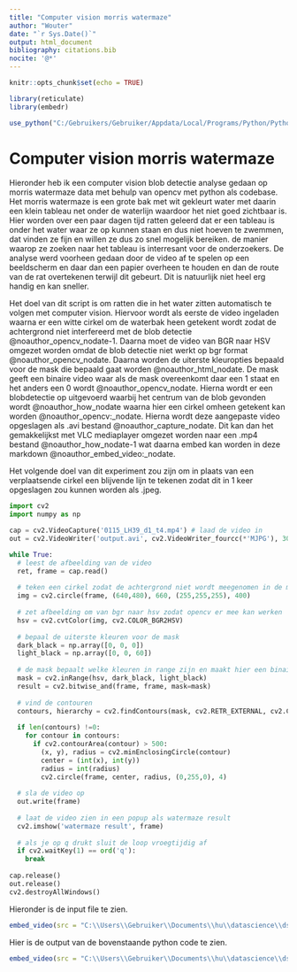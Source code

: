```yaml
---
title: "Computer vision morris watermaze"
author: "Wouter"
date: "`r Sys.Date()`"
output: html_document
bibliography: citations.bib
nocite: '@*'
---
```


```r
knitr::opts_chunk$set(echo = TRUE)

library(reticulate)
library(embedr)

use_python("C:/Gebruikers/Gebruiker/Appdata/Local/Programs/Python/Python310/python.exe", required = TRUE)
```

# Computer vision morris watermaze

Hieronder heb ik een computer vision blob detectie analyse gedaan op morris watermaze data met behulp van opencv met python als codebase. Het morris watermaze is een grote bak met wit gekleurt water met daarin een klein tableau net onder de waterlijn waardoor het niet goed zichtbaar is. Hier worden over een paar dagen tijd ratten geleerd dat er een tableau is onder het water waar ze op kunnen staan en dus niet hoeven te zwemmen, dat vinden ze fijn en willen ze dus zo snel mogelijk bereiken. de manier waarop ze zoeken naar het tableau is interresant voor de onderzoekers. De analyse werd voorheen gedaan door de video af te spelen op een beeldscherm en daar dan een papier overheen te houden en dan de route van de rat overtekenen terwijl dit gebeurt. Dit is natuurlijk niet heel erg handig en kan sneller. 

Het doel van dit script is om ratten die in het water zitten automatisch te volgen met computer vision. Hiervoor wordt als eerste de video ingeladen waarna er een witte cirkel om de waterbak heen getekent wordt zodat de achtergrond niet interfereerd met de blob detectie @noauthor_opencv_nodate-1. Daarna moet de video van BGR naar HSV omgezet worden omdat de blob detectie niet werkt op bgr format @noauthor_opencv_nodate. Daarna worden de uiterste kleuropties bepaald voor de mask die bepaald gaat worden @noauthor_html_nodate. De mask geeft een binaire video waar als de mask overeenkomt daar een 1 staat en het anders een 0 wordt @noauthor_opencv_nodate. Hierna wordt er een blobdetectie op uitgevoerd waarbij het centrum van de blob gevonden wordt @noauthor_how_nodate waarna hier een cirkel omheen getekent kan worden @noauthor_opencv:_nodate. Hierna wordt deze aangepaste video opgeslagen als .avi bestand @noauthor_capture_nodate. Dit kan dan het gemakkelijkst met VLC mediaplayer omgezet worden naar een .mp4 bestand @noauthor_how_nodate-1 wat daarna embed kan worden in deze markdown @noauthor_embed_video:_nodate. 

Het volgende doel van dit experiment zou zijn om in plaats van een verplaatsende cirkel een blijvende lijn te tekenen zodat dit in 1 keer opgeslagen zou kunnen worden als .jpeg. 

```python
import cv2
import numpy as np

cap = cv2.VideoCapture('0115_LH39_d1_t4.mp4') # laad de video in 
out = cv2.VideoWriter('output.avi', cv2.VideoWriter_fourcc(*'MJPG'), 30.0, (int(cap.get(3)), int(cap.get(4))))

while True:
  # leest de afbeelding van de video
  ret, frame = cap.read() 
  
  # teken een cirkel zodat de achtergrond niet wordt meegenomen in de mask
  img = cv2.circle(frame, (640,480), 660, (255,255,255), 400) 
  
  # zet afbeelding om van bgr naar hsv zodat opencv er mee kan werken
  hsv = cv2.cvtColor(img, cv2.COLOR_BGR2HSV) 
  
  # bepaal de uiterste kleuren voor de mask
  dark_black = np.array([0, 0, 0]) 
  light_black = np.array([0, 0, 60])
  
  # de mask bepaalt welke kleuren in range zijn en maakt hier een binaire afbeelding van
  mask = cv2.inRange(hsv, dark_black, light_black)
  result = cv2.bitwise_and(frame, frame, mask=mask)
  
  # vind de contouren
  contours, hierarchy = cv2.findContours(mask, cv2.RETR_EXTERNAL, cv2.CHAIN_APPROX_SIMPLE)
  
  if len(contours) !=0:
    for contour in contours: 
      if cv2.contourArea(contour) > 500: 
        (x, y), radius = cv2.minEnclosingCircle(contour) 
        center = (int(x), int(y)) 
        radius = int(radius) 
        cv2.circle(frame, center, radius, (0,255,0), 4)
  
  # sla de video op
  out.write(frame)
  
  # laat de video zien in een popup als watermaze result
  cv2.imshow('watermaze result', frame) 
  
  # als je op q drukt sluit de loop vroegtijdig af
  if cv2.waitKey(1) == ord('q'): 
    break
    
cap.release() 
out.release()
cv2.destroyAllWindows() 
```

Hieronder is de input file te zien. 

```r
embed_video(src = "C:\\Users\\Gebruiker\\Documents\\hu\\datascience\\dsfb2\\Portfolio\\open_assignment\\0115_LH39_d1_t4.mp4", type = c("mp4"), width = "640", height = "480", attribute = c("controls", "autoplay"))
```

Hier is de output van de bovenstaande python code te zien. 

```r
embed_video(src = "C:\\Users\\Gebruiker\\Documents\\hu\\datascience\\dsfb2\\Portfolio\\open_assignment\\correcteOutput.mp4", type = c("mp4"), width = "640", height = "480", attribute = c("controls", "autoplay"))
```